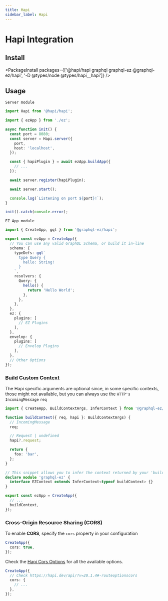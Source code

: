 ```yaml
---
title: Hapi
sidebar_label: Hapi
---
```


# Hapi Integration

## Install

<PackageInstall packages={['@hapi/hapi graphql graphql-ez @graphql-ez/hapi', '-D @types/node @types/hapi__hapi']} />

## Usage

`Server module`

```ts
import Hapi from '@hapi/hapi';

import { ezApp } from './ez';

async function init() {
  const port = 8080;
  const server = Hapi.server({
    port,
    host: 'localhost',
  });

  const { hapiPlugin } = await ezApp.buildApp({
    // ...
  });

  await server.register(hapiPlugin);

  await server.start();

  console.log(`Listening on port ${port}!`);
}

init().catch(console.error);
```

`EZ App module`

```ts
import { CreateApp, gql } from '@graphql-ez/hapi';

export const ezApp = CreateApp({
  // You can use any valid GraphQL Schema, or build it in-line
  schema: {
    typeDefs: gql`
      type Query {
        hello: String!
      }
    `,
    resolvers: {
      Query: {
        hello() {
          return 'Hello World';
        },
      },
    },
  },
  ez: {
    plugins: [
      // EZ Plugins
    ],
  },
  envelop: {
    plugins: [
      // Envelop Plugins
    ],
  },
  // Other Options
});
```

### Build Custom Context

The Hapi specific arguments are optional since, in some specific contexts, those might not available,
but you can always use the `HTTP's IncomingMessage` `req`

```ts
import { CreateApp, BuildContextArgs, InferContext } from '@graphql-ez/hapi';

function buildContext({ req, hapi }: BuildContextArgs) {
  // IncomingMessage
  req;

  // Request | undefined
  hapi?.request;

  return {
    foo: 'bar',
  };
}

// This snippet allows you to infer the context returned by your 'buildContext' and add it to the EZContext interface
declare module 'graphql-ez' {
  interface EZContext extends InferContext<typeof buildContext> {}
}

export const ezApp = CreateApp({
  // ...
  buildContext,
});
```

### Cross-Origin Resource Sharing (CORS)

To enable **CORS**, specify the `cors` property in your configuration

```ts
CreateApp({
  cors: true,
});
```

Check the [Hapi Cors Options](https://hapi.dev/api/?v=20.1.4#-routeoptionscors) for all the available options.

```ts
CreateApp({
  // Check https://hapi.dev/api/?v=20.1.4#-routeoptionscors
  cors: {
    // ...
  },
});
```
